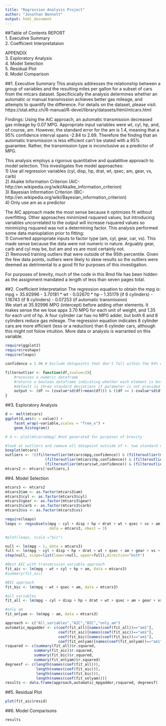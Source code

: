 ```yaml
---
title: "Regression Analysis Project"
author: "Jonathan Bennett"
output: html_document
---
```


##Table of Contents
REPORT  
1. Executive Summary  
2. Coefficient Interpretataion
  
APPENDIX  
3. Exploratory Analysis  
4. Model Selection  
5. Residual Plot  
6. Model Comparison    

##1. Executive Summary
This analysis addresses the relationship between a group of variables and the resulting miles per
gallon for a subset of cars from the mtcars dataset.  Specificically the analysis determines whether
an automatic or manual transmission achieves better gas mileage, and attempts to quantify the
difference.  For details on the dataset, please visit:  
https://stat.ethz.ch/R-manual/R-devel/library/datasets/html/mtcars.html  
  
Findings:
Using the AIC approach, an automatic transmission decreased gas mileage by 0.07 MPG.  Appropriate
input variables were wt, cyl, hp, and, of course, am.  However, the standard error for the am
is 1.4, meaning that a 95% confidence interval spans -2.84 to 2.69.  Therefore the finding that
an automatic transmission is less efficient can't be stated with a 95% guarantee.  Rather, the
transmission type is inconclusive as a predictor of MPG.
  
This analysis employs a rigorous quantitative and qualatitive approach to model selection.  This
investigates five model approaches:  
1) Use all regression variables (cyl, disp, hp, drat, wt, qsec, am, gear, vs, carb)  
2) Akaike Information Criterion (AIC-http://en.wikipedia.org/wiki/Akaike_information_criterion)  
3) Bayesian Information Criterion (BIC-http://en.wikipedia.org/wiki/Bayesian_information_criterion)  
4) Only use am as a predictor  
  
The AIC approach made the most sense because it optimizes fit without overfitting.  Other approaches
minimized rsquared values, but introducing variables uncorrelated to the output will increase 
rsquared values so minimizing rsquared was not a determining factor.  This  analysis performed some
data maniuplation prior to fitting:  
1) Converted appropriate inputs to factor type (am, cyl, gear, car, vs).  This made sense because
the data were not numeric in nature.  Arguably gear, carb and cyl may be, but am and vs are most
certainly not.  
2) Removed training outliers that were outside of the 95th percentile.  Given the few data points,
outliers were likely to skew results so the outliers were deemed as detrimental to a good fit for
purposes of this investigation.  
  
For purposes of brevity, much of the code in this Rmd file has been hidden as the assignment
mandated a length of less than seven pages total.

##2. Coefficient Interpretation
The regression equation to obtain the mpg is:
mpg = 35.92996 - 3.70181 * wt - 0.02670 * hp - 1.35179 (if 6 cylinders) - 1.16743 (if 8 cylinders)
- 0.07253 (if automatic transmission)  
We start at 35.92996 MPG (intercept) before adding other elements.  It makes sense the we lose
appx 3.70 MPG for each unit of weight, and 1.35 for each unit of hp.  A four cylinder car has no MPG
adder, but both 6 and 8 cylinders reduce gas mileage.  The regression equation indicates 8 cylinder
cars are more efficient (less or a reduction) than 6 cylinder cars, although this might not folow
intuition.  More data or analysis is warranted on this variable.  

```r
require(ggplot2)
require(reshape)
require(leaps)

confidence = 1.96 # Exclude datapoints that don't fall within the 95% confidence interval

filteroutlier <- function(df,zvalue=3){
    #receives a numeric dataframe
    #returns a boolean dataframe indicating whether each element is between plus or minus z sds
    #default is three standard deviations if parameter is not provided
    output <- (df <= (zvalue*sd(df)+mean(df))) & ((df >= (-zvalue*sd(df)+mean(df))))
}
```

##3. Exploratory Analysis
```r
d <- melt(mtcars)
ggplot(d,aes(x = value)) +
    facet_wrap(~variable,scales = "free_x") +
    geom_histogram()

# d <- plot(mtcars$mpg) #not generated for purposes of brevity

#look at outliers and remove all datapoint outside of +- two standard deviations
boxplot(mtcars)
outliers <- !((filteroutlier(mtcars$mpg,confidence)) & (filteroutlier(mtcars$disp,confidence)) &
                  (filteroutlier(mtcars$hp,confidence)) & (filteroutlier(mtcars$drat,confidence)) &
                  (filteroutlier(mtcars$wt,confidence)) & (filteroutlier(mtcars$qsec,confidence)))
mtcars2 <- mtcars[!outliers,]

```
##4. Model Selection
```r
mtcars3 <- mtcars2
mtcars3$am <- as.factor(mtcars3$am)
mtcars3$cyl <- as.factor(mtcars3$cyl)
mtcars3$gear <- as.factor(mtcars3$gear)
mtcars3$carb <- as.factor(mtcars3$carb)
mtcars3$vs <- as.factor(mtcars3$vs)

require(leaps)
leaps <- regsubsets(mpg ~ cyl + disp + hp + drat + wt + qsec + vs + am + gear + carb,
                    data = mtcars3, nbest = 3)

#plot(leaps, scale ="bic")

null <- lm(mpg ~ 1, data = mtcars3)
full <- lm(mpg ~ cyl + disp + hp + drat + wt + qsec + am + gear + vs + carb, data = mtcars3)
step(null, scope=list(lower=null, upper=full),direction="both")

```

```r
#Best AIC with transmission variable approach
fit_aic <- lm(mpg ~ wt + cyl + hp + am, data = mtcars3)
#summary(fit_aic)

#BIC approach
fit_bic <- lm(mpg ~ wt + qsec + am, data = mtcars3)

#all variables
fit_all <- lm(mpg ~ cyl + disp + hp + drat + wt + qsec + am + gear + vs + carb, data = mtcars3)

#only am
fit_onlyam <- lm(mpg ~ am, data = mtcars3)
```
```r
approach <- c("All_variables","AIC","BIC","only_am")
automatic_mpgadder <- c(coef(fit_all)[names(coef(fit_all))=="am1"],
                        coef(fit_aic)[names(coef(fit_aic))=="am1"],
                        coef(fit_bic)[names(coef(fit_bic))=="am1"],
                        coef(fit_onlyam)[names(coef(fit_onlyam))=="am1"])
rsquared <- c(summary(fit_all)$r.squared,
             summary(fit_aic)$r.squared,
             summary(fit_bic)$r.squared,
             summary(fit_onlyam)$r.squared)
degreesf <- c(length(names(coef(fit_all))),
              length(names(coef(fit_aic))),
              length(names(coef(fit_bic))),
              length(names(coef(fit_onlyam))))
results <- data.frame(approach,automatic_mpgadder,rsquared, degreesf)
```

##5. Residual Plot
```r
plot(fit_aic$resid)
```

##6. Model Comparisons
```r
results
```